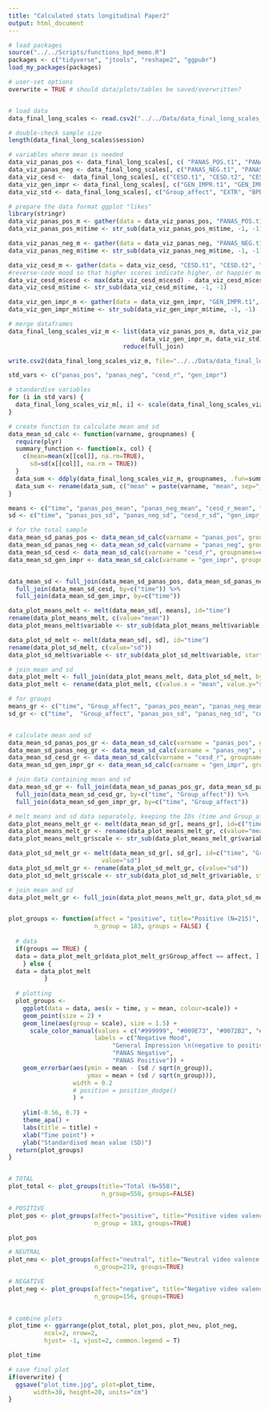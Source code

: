 ```yaml
---
title: "Calculated stats longitudinal Paper2"
output: html_document
---
```


```r
# load packages
source("../../Scripts/functions_bpd_memo.R")
packages <- c("tidyverse", "jtools", "reshape2", "ggpubr")
load_my_packages(packages)

# user-set options
overwrite = TRUE # should data/plots/tables be saved/overwritten?


# load data
data_final_long_scales <- read.csv2("../../Data/data_final_long_scales_181121.csv")

# double-check sample size
length(data_final_long_scales$session)


```



```r
# variables where mean is needed
data_viz_panas_pos <- data_final_long_scales[, c( "PANAS_POS.t1", "PANAS_POS.t2", "PANAS_POS.t3", "PANAS_POS.t4", "session")]
data_viz_panas_neg <- data_final_long_scales[, c("PANAS_NEG.t1", "PANAS_NEG.t2", "PANAS_NEG.t3", "PANAS_NEG.t4", "session")]
data_viz_cesd <-  data_final_long_scales[, c("CESD.t1", "CESD.t2", "CESD.t3", "CESD.t4", "session")]
data_viz_gen_impr <- data_final_long_scales[, c("GEN_IMPR.t1", "GEN_IMPR.t2", "GEN_IMPR.t3", "GEN_IMPR.t4", "session")]
data_viz_std <- data_final_long_scales[, c("Group_affect", "EXTR", "BPD", "session")]

# prepare the data format ggplot "likes"
library(stringr)
data_viz_panas_pos_m <- gather(data = data_viz_panas_pos, "PANAS_POS.t1", "PANAS_POS.t2", "PANAS_POS.t3", "PANAS_POS.t4", key="time", value="panas_pos")
data_viz_panas_pos_m$time <- str_sub(data_viz_panas_pos_m$time, -1, -1)

data_viz_panas_neg_m <- gather(data = data_viz_panas_neg, "PANAS_NEG.t1", "PANAS_NEG.t2", "PANAS_NEG.t3", "PANAS_NEG.t4", key="time", value="panas_neg")
data_viz_panas_neg_m$time <- str_sub(data_viz_panas_neg_m$time, -1, -1)

data_viz_cesd_m <- gather(data = data_viz_cesd, "CESD.t1", "CESD.t2", "CESD.t3", "CESD.t4", key="time", value="cesd_r")
#reverse-code mood so that higher scores indicate higher, or happier mood (currently they indicate depressed mood)
data_viz_cesd_m$cesd <- max(data_viz_cesd_m$cesd) - data_viz_cesd_m$cesd
data_viz_cesd_m$time <- str_sub(data_viz_cesd_m$time, -1, -1)

data_viz_gen_impr_m <- gather(data = data_viz_gen_impr, "GEN_IMPR.t1", "GEN_IMPR.t2", "GEN_IMPR.t3", "GEN_IMPR.t4", key="time", value="gen_impr")
data_viz_gen_impr_m$time <- str_sub(data_viz_gen_impr_m$time, -1, -1)

# merge dataframes
data_final_long_scales_viz_m <- list(data_viz_panas_pos_m, data_viz_panas_neg_m, data_viz_cesd_m, 
                                     data_viz_gen_impr_m, data_viz_std) %>% 
                                reduce(full_join)


```

```r
write.csv2(data_final_long_scales_viz_m, file="../../Data/data_final_long_scales_viz_m.csv")

```

```r
std_vars <- c("panas_pos", "panas_neg", "cesd_r", "gen_impr")

# standardise variables
for (i in std_vars) {
  data_final_long_scales_viz_m[, i] <- scale(data_final_long_scales_viz_m[, i], center=T, scale=T)
}

# create function to calculate mean and sd
data_mean_sd_calc <- function(varname, groupnames) {
  require(plyr)
  summary_function <- function(x, col) {
    c(mean=mean(x[[col]], na.rm=TRUE), 
      sd=sd(x[[col]], na.rm = TRUE))
  }
  data_sum <- ddply(data_final_long_scales_viz_m, groupnames, .fun=summary_function, varname)
  data_sum <- rename(data_sum, c("mean" = paste(varname, "mean", sep="_"), "sd" = paste(varname, "sd", sep="_")))
}

```

```r
means <- c("time", "panas_pos_mean", "panas_neg_mean", "cesd_r_mean", "gen_impr_mean")
sd <- c("time", "panas_pos_sd", "panas_neg_sd", "cesd_r_sd", "gen_impr_sd")

# for the total sample
data_mean_sd_panas_pos <- data_mean_sd_calc(varname = "panas_pos", groupnames="time")
data_mean_sd_panas_neg <- data_mean_sd_calc(varname = "panas_neg", groupnames=c("time"))
data_mean_sd_cesd <- data_mean_sd_calc(varname = "cesd_r", groupnames=c("time"))
data_mean_sd_gen_impr <- data_mean_sd_calc(varname = "gen_impr", groupnames=c("time"))


data_mean_sd <- full_join(data_mean_sd_panas_pos, data_mean_sd_panas_neg, by=c("time")) %>% 
  full_join(data_mean_sd_cesd, by=c("time")) %>% 
  full_join(data_mean_sd_gen_impr, by=c("time")) 

data_plot_means_melt <- melt(data_mean_sd[, means], id="time")
rename(data_plot_means_melt, c(value="mean"))
data_plot_means_melt$variable <- str_sub(data_plot_means_melt$variable, start=1, end=-6)

data_plot_sd_melt <- melt(data_mean_sd[, sd], id="time")
rename(data_plot_sd_melt, c(value="sd"))
data_plot_sd_melt$variable <- str_sub(data_plot_sd_melt$variable, start=1, end=-4)

# join mean and sd
data_plot_melt <- full_join(data_plot_means_melt, data_plot_sd_melt, by=c("time", "variable"))
data_plot_melt <- rename(data_plot_melt, c(value.x = "mean", value.y="sd", variable="scale"))

```


```r
# for groups
means_gr <- c("time", "Group_affect", "panas_pos_mean", "panas_neg_mean", "cesd_r_mean", "gen_impr_mean")
sd_gr <- c("time",  "Group_affect", "panas_pos_sd", "panas_neg_sd", "cesd_r_sd", "gen_impr_sd")


# calculate mean and sd
data_mean_sd_panas_pos_gr <- data_mean_sd_calc(varname = "panas_pos", groupnames=c("time", "Group_affect"))
data_mean_sd_panas_neg_gr <- data_mean_sd_calc(varname = "panas_neg", groupnames=c("time", "Group_affect"))
data_mean_sd_cesd_gr <- data_mean_sd_calc(varname = "cesd_r", groupnames=c("time", "Group_affect"))
data_mean_sd_gen_impr_gr <- data_mean_sd_calc(varname = "gen_impr", groupnames=c("time", "Group_affect"))

# join data containing mean and sd
data_mean_sd_gr <- full_join(data_mean_sd_panas_pos_gr, data_mean_sd_panas_neg_gr, by=c("time", "Group_affect")) %>% 
  full_join(data_mean_sd_cesd_gr, by=c("time", "Group_affect")) %>% 
  full_join(data_mean_sd_gen_impr_gr, by=c("time", "Group_affect"))

# melt means and sd data separately, keeping the IDs (time and Group_affect)
data_plot_means_melt_gr <- melt(data_mean_sd_gr[, means_gr], id=c("time", "Group_affect"), variable_name = "scale")
data_plot_means_melt_gr <- rename(data_plot_means_melt_gr, c(value="mean"))
data_plot_means_melt_gr$scale <- str_sub(data_plot_means_melt_gr$variable, start=1, end=-6)

data_plot_sd_melt_gr <- melt(data_mean_sd_gr[, sd_gr], id=c("time", "Group_affect"), variable_name = "variable", 
                          value="sd")
data_plot_sd_melt_gr <- rename(data_plot_sd_melt_gr, c(value="sd"))
data_plot_sd_melt_gr$scale <- str_sub(data_plot_sd_melt_gr$variable, start=1, end=-4)

# join mean and sd
data_plot_melt_gr <- full_join(data_plot_means_melt_gr, data_plot_sd_melt_gr, by=c("time", "scale", "Group_affect"))



```


```r
plot_groups <- function(affect = "positive", title="Positive (N=215)",
                        n_group = 183, groups = FALSE) {
  
  # data
  if(groups == TRUE) {  
  data = data_plot_melt_gr[data_plot_melt_gr$Group_affect == affect, ] 
    } else {
  data = data_plot_melt 
          }
  
  # plotting
  plot_groups <-  
    ggplot(data = data, aes(x = time, y = mean, colour=scale)) +
    geom_point(size = 2) +  
    geom_line(aes(group = scale), size = 1.5) +
      scale_color_manual(values = c("#999999", "#009E73", "#0072B2", "#D55E00"),  
                        labels = c("Negative Mood",
                             "General Impression \n(negative to positive)",
                             "PANAS Negative",
                             "PANAS Positive")) +
    geom_errorbar(aes(ymin = mean - (sd / sqrt(n_group)), 
                      ymax = mean + (sd / sqrt(n_group))), 
                  width = 0.2 
                  # position = position_dodge()
                  ) +
    
    ylim(-0.56, 0.7) +
    theme_apa() + 
    labs(title = title) +
    xlab("Time point") +
    ylab("Standardised mean value (SD)")  
  return(plot_groups)
}


# TOTAL
plot_total <- plot_groups(title="Total (N=558)", 
                          n_group=558, groups=FALSE)

# POSITIVE
plot_pos <- plot_groups(affect="positive", title="Positive video valence (N=156)", 
                        n_group = 183, groups=TRUE)

plot_pos

# NEUTRAL
plot_neu <- plot_groups(affect="neutral", title="Neutral video valence (N=219)", 
                        n_group=219, groups=TRUE)

# NEGATIVE
plot_neg <- plot_groups(affect="negative", title="Negative video valence (N=183)", 
                        n_group=156, groups=TRUE)
  
```



```r
# combine plots
plot_time <- ggarrange(plot_total, plot_pos, plot_neu, plot_neg, 
          ncol=2, nrow=2, 
          hjust= -1, vjust=2, common.legend = T)

plot_time

# save final plot
if(overwrite) {
  ggsave("plot_time.jpg", plot=plot_time, 
       width=30, height=20, units="cm")
}
```

